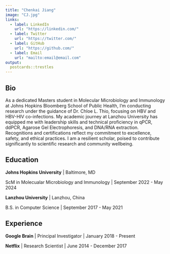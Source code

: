 ```yaml
---
title: "Chenkai Jiang"
image: "CJ.jpg"
links:
  - label: LinkedIn
    url: "https://linkedin.com/"
  - label: Twitter
    url: "https://twitter.com/"
  - label: GitHub
    url: "https://github.com/"
  - label: Email
    url: "mailto:email@email.com"
output:
  postcards::trestles
---
```

 
## Bio

As a dedicated Masters student in Molecular Microbiology and Immunology at Johns Hopkins Bloomberg School of Public Health, I'm conducting research under the guidance of Dr. Chloe L. Thio, focusing on HBV and HBV-HIV co-infections. My academic journey at Lanzhou University has equipped me with leadership skills and technical proficiency in qPCR, ddPCR, Agarose Gel Electrophoresis, and DNA/RNA extraction. Recognitions and certifications reflect my commitment to excellence, safety, and ethical practices. I am a resilient scholar, poised to contribute significantly to scientific research and community wellbeing.

## Education

**Johns Hopkins University** | Baltimore, MD

ScM in Molecualar Microbiology and Immunology | September 2022 - May 2024

**Lanzhou University** | Lanzhou, China

B.S. in Computer Science | September 2017 - May 2021

## Experience

**Google Brain** | Principal Investigator | January 2018 - Present

**Netflix** | Research Scientist | June 2014 - December 2017
